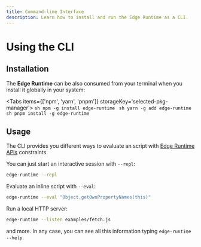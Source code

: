 ```yaml
---
title: Command-line Interface
description: Learn how to install and run the Edge Runtime as a CLI.
---
```



# Using the CLI

## Installation

The **Edge Runtime** can be also consumed from your terminal when you install it globally in your system:

<Tabs items={['npm', 'yarn', 'pnpm']} storageKey='selected-pkg-manager'>
  <Tab>```sh npm -g install edge-runtime ```</Tab>
  <Tab>```sh yarn -g add edge-runtime ```</Tab>
  <Tab>```sh pnpm install -g edge-runtime ```</Tab>
</Tabs>

## Usage

The CLI provides you different ways to evaluate an script with [Edge Runtime APIs](/features/available-apis) constraints.

You can just start an interactive session with `--repl`:

```bash
edge-runtime --repl
```

Evaluate an inline script with `--eval`:

```bash
edge-runtime --eval "Object.getOwnPropertyNames(this)"
```

Run a local HTTP server:

```bash
edge-runtime --listen examples/fetch.js
```

and more. In any case, you can see all this information typing `edge-runtime --help`.
